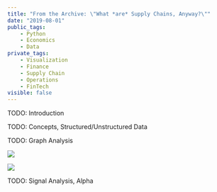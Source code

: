 ```yaml
---
title: "From the Archive: \"What *are* Supply Chains, Anyway?\""
date: "2019-08-01"
public_tags:
    - Python
    - Economics
    - Data
private_tags:
    - Visualization
    - Finance
    - Supply Chain
    - Operations
    - FinTech
visible: false
---
```


TODO: Introduction

TODO: Concepts, Structured/Unstructured Data

TODO: Graph Analysis

![](./messy-graph.svg)

![](./circle-graph.png)

TODO: Signal Analysis, Alpha